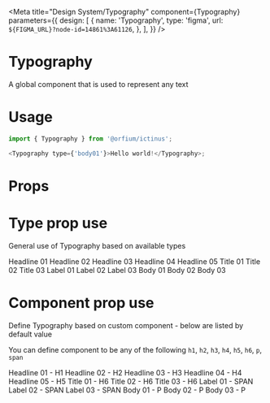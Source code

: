 
<Meta
  title="Design System/Typography"
  component={Typography}
  parameters={{
    design: [
      {
        name: 'Typography',
        type: 'figma',
        url: `${FIGMA_URL}?node-id=14861%3A61126`,
      },
    ],
  }}
/>

# Typography

A global component that is used to represent any text

# Usage

```js
import { Typography } from '@orfium/ictinus';

<Typography type={'body01'}>Hello world!</Typography>;
```

# Props

<Props of={Typography} />

# Type prop use

General use of Typography based on available types

<Preview>
  <Story name="Type prop use">
    <Stack isVertical>
      <Typography type={'headline01'}>Headline 01</Typography>
      <Typography type={'headline02'}>Headline 02</Typography>
      <Typography type={'headline03'}>Headline 03</Typography>
      <Typography type={'headline04'}>Headline 04</Typography>
      <Typography type={'headline05'}>Headline 05</Typography>
      <Typography type={'title01'}>Title 01</Typography>
      <Typography type={'title02'}>Title 02</Typography>
      <Typography type={'title03'}>Title 03</Typography>
      <Typography type={'label01'}>Label 01</Typography>
      <Typography type={'label02'}>Label 02</Typography>
      <Typography type={'label03'}>Label 03</Typography>
      <Typography type={'body01'}>Body 01</Typography>
      <Typography type={'body02'}>Body 02</Typography>
      <Typography type={'body03'}>Body 03</Typography>
    </Stack>
  </Story>
</Preview>

# Component prop use

Define Typography based on custom component - below are listed by default value

You can define component to be any of the following `h1`, `h2`, `h3`, `h4`, `h5`, `h6`, `p`, `span`

<Preview>
  <Story name="Component prop use">
    <Stack isVertical>
      <Typography type={'headline01'} component="h1">
        Headline 01 - H1
      </Typography>
      <Typography type={'headline02'} component="h2">
        Headline 02 - H2
      </Typography>
      <Typography type={'headline03'} component="h3">
        Headline 03 - H3
      </Typography>
      <Typography type={'headline04'} component="h4">
        Headline 04 - H4
      </Typography>
      <Typography type={'headline05'} component="h5">
        Headline 05 - H5
      </Typography>
      <Typography type={'title01'} component="h6">
        Title 01 - H6
      </Typography>
      <Typography type={'title02'} component="h6">
        Title 02 - H6
      </Typography>
      <Typography type={'title03'} component="h6">
        Title 03 - H6
      </Typography>
      <Typography type={'label01'} component="span">
        Label 01 - SPAN
      </Typography>
      <Typography type={'label02'} component="span">
        Label 02 - SPAN
      </Typography>
      <Typography type={'label03'} component="span">
        Label 03 - SPAN
      </Typography>
      <Typography type={'body01'} component="p">
        Body 01 - P
      </Typography>
      <Typography type={'body02'} component="p">
        Body 02 - P
      </Typography>
      <Typography type={'body03'} component="p">
        Body 03 - P
      </Typography>
    </Stack>
  </Story>
</Preview>
